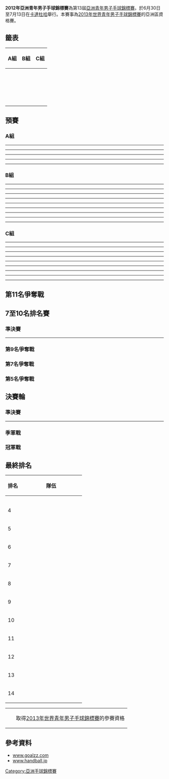 {{Infobox International Handball Competition
| tourney_name = 亞洲青年男子手球錦標賽
| year = 2012
| yearr = 
| other_titles = 
| image = 
| size = 200px
| caption = 
| country = Qatar
| dates = 6月30日至7月13日
| num_teams = 14
| confederations = 
| venues = 1
| cities = 1
| champion = QAT
| count = 3
| second = KOR
| third = KUW
| fourth = KSA
| matches = 49
| goals = 2774
| attendance = 
| top_scorer = 
| player = 
| previous = 2010年亞洲青年男子手球錦標賽
| next = 2014年亞洲青年男子手球錦標賽
}}
'''2012年亞洲青年男子手球錦標賽'''為第13屆[[亞洲青年男子手球錦標賽|亞洲青年男子手球錦標賽]]。於6月30日至7月13日在[[卡達|卡達]][[杜哈|杜哈]]舉行。本賽事為[[2013年世界青年男子手球錦標賽|2013年世界青年男子手球錦標賽]]的亞洲區資格賽。

==籤表==
{| class="wikitable" width=60%
!width=33%|A組
!width=33%|B組
!width=33%|C組
|- 
|valign=top|
{{hb|UAE}}<br />
{{hb|UZB}}<br />
{{hb|KSA}}<br />
{{hb|QAT}}
|valign=top|
{{hb|IRI}}<br />
{{hb|JPN}}<br />
{{hb|HKG}}<br />
{{hb|MAC}}<br />
{{hb|IRQ}}
|valign=top|
{{hb|KOR}}<br />
{{hb|BHR}}<br />
{{hb|LIB}}<br />
{{hb|TPE}}<br />
{{hb|KUW}}
|}
==預賽==

===A組===
{{Handball table start}}
{{hbt-row |team={{hb|QAT}} |bg=a |w=3 |d=0 |l=0 |gf=112 |ga=74}}
{{hbt-row |team={{hb|KSA}} |bg=a |w=2 |d=0 |l=1 |gf=102 |ga=60}}
{{hbt-row |team={{hb|UAE}} |bg=b |w=1 |d=0 |l=2 |gf=83 |ga=78}}
{{hbt-row |team={{hb|UZB}} |bg=b |w=0 |d=0 |l=3 |gf=54 |ga=139}}
{{Handball table end}}

{{handballbox 
|date= 2012年6月30日
|time= 18:00
|team1= {{hb-rt|QAT}}
|score= 55 – 26
|team2= {{hb|UZB}}
|HT= 27–13
|stadium= [[杜哈|杜哈]][[Qatar_SC_Indoor_Stadium|Qatar SC Indoor Stadium]]
}}
----
{{handballbox 
|date= 2012年7月1日
|time= 16:00
|team1= {{hb-rt|UZB}}
|score= 10 – 45
|team2= {{hb|KSA}}
|HT= 4–23
|stadium= [[杜哈|杜哈]][[Qatar_SC_Indoor_Stadium|Qatar SC Indoor Stadium]]
}}
----
{{handballbox 
|date= 2012年7月2日
|time= 16:00
|team1= {{hb-rt|KSA}}
|score= 31 – 22
|team2= {{hb|UAE}}
|HT= 15–11
|stadium= [[杜哈|杜哈]][[Qatar_SC_Indoor_Stadium|Qatar SC Indoor Stadium]]
}}
----
{{handballbox 
|date= 2012年7月3日
|time= 18:00
|team1= {{hb-rt|UAE}}
|score= 22 – 29
|team2= {{hb|QAT}}
|HT= 11–17
|stadium= [[杜哈|杜哈]][[Qatar_SC_Indoor_Stadium|Qatar SC Indoor Stadium]]
}}
----
{{handballbox 
|date= 2012年7月4日
|time= 18:00
|team1= {{hb-rt|KSA}}
|score= 26 – 28
|team2= {{hb|QAT}}
|HT= 14–14
|stadium= [[杜哈|杜哈]][[Qatar_SC_Indoor_Stadium|Qatar SC Indoor Stadium]]
}}
----
{{handballbox 
|date= 2012年7月5日
|time= 16:00
|team1= {{hb-rt|UAE}}
|score= 39 – 18
|team2= {{hb|UZB}}
|HT= 18–9
|stadium= [[杜哈|杜哈]][[Qatar_SC_Indoor_Stadium|Qatar SC Indoor Stadium]]
}}

===B組===
{{Handball table start}}
{{hbt-row |team={{hb|JPN}} |bg=a |w=4 |d=0 |l=0 |gf=144 |ga=67}}
{{hbt-row |team={{hb|IRI}} |bg=a |w=3 |d=0 |l=1 |gf=151 |ga=93}}
{{hbt-row |team={{hb|IRQ}} |bg=b |w=2 |d=0 |l=2 |gf=116 |ga=88}}
{{hbt-row |team={{hb|HKG}} |bg=b |w=1 |d=0 |l=3 |gf=77 |ga=121}}
{{hbt-row |team={{hb|MAC}} |bg= |w=0 |d=0 |l=4 |gf=61 |ga=180}}
{{Handball table end}}

{{handballbox 
|date= 2012年6月30日
|time= 12:00
|team1= {{hb-rt|JPN}}
|score= 48 – 12
|team2= {{hb|MAC}}
|HT= 22–7
|stadium= [[杜哈|杜哈]][[Qatar_SC_Indoor_Stadium|Qatar SC Indoor Stadium]]
}}
----
{{handballbox 
|date= 2012年6月30日
|time= 16:00
|team1= {{hb-rt|IRQ}}
|score= 24 – 29
|team2= {{hb|IRI}}
|HT= 13–11
|stadium= [[杜哈|杜哈]][[Qatar_SC_Indoor_Stadium|Qatar SC Indoor Stadium]]
}}
----
{{handballbox 
|date= 2012年7月1日
|time= 12:00
|team1= {{hb-rt|IRI}}
|score= 69 – 15
|team2= {{hb|MAC}}
|HT= 35–4
|stadium= [[杜哈|杜哈]][[Qatar_SC_Indoor_Stadium|Qatar SC Indoor Stadium]]
}}
----
{{handballbox 
|date= 2012年7月1日
|time= 14:00
|team1= {{hb-rt|HKG}}
|score= 16 – 32
|team2= {{hb|JPN}}
|HT= 11–15
|stadium= [[杜哈|杜哈]][[Qatar_SC_Indoor_Stadium|Qatar SC Indoor Stadium]]
}}
----
{{handballbox 
|date= 2012年7月2日
|time= 12:00
|team1= {{hb-rt|JPN}}
|score= 29 – 17
|team2= {{hb|IRQ}}
|HT= 16–11
|stadium= [[杜哈|杜哈]][[Qatar_SC_Indoor_Stadium|Qatar SC Indoor Stadium]]
}}
----
{{handballbox 
|date= 2012年7月2日
|time= 14:00
|team1= {{hb-rt|MAC}}
|score= 22 – 24
|team2= {{hb|HKG}}
|HT= 7–10
|stadium= [[杜哈|杜哈]][[Qatar_SC_Indoor_Stadium|Qatar SC Indoor Stadium]]
}}
----
{{handballbox 
|date= 2012年7月4日
|time= 12:00
|team1= {{hb-rt|HKG}}
|score= 19 – 31
|team2= {{hb|IRI}}
|HT= 12–13
|stadium= [[杜哈|杜哈]][[Qatar_SC_Indoor_Stadium|Qatar SC Indoor Stadium]]
}}
----
{{handballbox 
|date= 2012年7月4日
|time= 20:00
|team1= {{hb-rt|IRQ}}
|score= 39 – 12
|team2= {{hb|MAC}}
|HT= 21–4
|stadium= [[杜哈|杜哈]][[Qatar_SC_Indoor_Stadium|Qatar SC Indoor Stadium]]
}}
----
{{handballbox 
|date= 2012年7月5日
|time= 14:00
|team1= {{hb-rt|IRQ}}
|score= 36 – 18
|team2= {{hb|HKG}}
|HT= 18–6
|stadium= [[杜哈|杜哈]][[Qatar_SC_Indoor_Stadium|Qatar SC Indoor Stadium]]
}}
----
{{handballbox 
|date= 2012年7月5日
|time= 18:00
|team1= {{hb-rt|IRI}}
|score= 22 – 35
|team2= {{hb|JPN}}
|HT= 11–17
|stadium= [[杜哈|杜哈]][[Qatar_SC_Indoor_Stadium|Qatar SC Indoor Stadium]]
}}

===C組===
{{Handball table start}}
{{hbt-row |team={{hb|KUW}} |bg=a |w=3 |d=0 |l=1 |gf=113 |ga=84}}
{{hbt-row |team={{hb|KOR}} |bg=a |w=3 |d=0 |l=1 |gf=139 |ga=104}}
{{hbt-row |team={{hb|BHR}} |bg=b |w=3 |d=0 |l=1 |gf=122 |ga=107}}
{{hbt-row |team={{hb|TPE}} |bg=b |w=1 |d=0 |l=3 |gf=102 |ga=115}}
{{hbt-row |team={{hb|LIB}} |bg= |w=0 |d=0 |l=4 |gf=89 |ga=155}}
{{Handball table end}}

{{handballbox 
|date= 2012年6月30日
|time= 14:00
|team1= {{hb-rt|BHR}}
|score= 30 – 24
|team2= {{hb|TPE}}
|HT= 12–11
|stadium= [[杜哈|杜哈]][[Qatar_SC_Indoor_Stadium|Qatar SC Indoor Stadium]]
}}
----
{{handballbox 
|date= 2012年6月30日
|time= 20:00
|team1= {{hb-rt|KUW}}
|score= 33 – 20
|team2= {{hb|KOR}}
|HT= 16–12
|stadium= [[杜哈|杜哈]][[Qatar_SC_Indoor_Stadium|Qatar SC Indoor Stadium]]
}}
----
{{handballbox 
|date= 2012年7月1日
|time= 18:00
|team1= {{hb-rt|KOR}}
|score= 29 – 22
|team2= {{hb|TPE}}
|HT= 16–10
|stadium= [[杜哈|杜哈]][[Qatar_SC_Indoor_Stadium|Qatar SC Indoor Stadium]]
}}
----
{{handballbox 
|date= 2012年7月1日
|time= 20:00
|team1= {{hb-rt|LIB}}
|score= 21 – 40
|team2= {{hb|BHR}}
|HT= 13–17
|stadium= [[杜哈|杜哈]][[Qatar_SC_Indoor_Stadium|Qatar SC Indoor Stadium]]
}}
----
{{handballbox 
|date= 2012年7月2日
|time= 18:00
|team1= {{hb-rt|BHR}}
|score= 25 – 22
|team2= {{hb|KUW}}
|HT= 15–12
|stadium= [[杜哈|杜哈]][[Qatar_SC_Indoor_Stadium|Qatar SC Indoor Stadium]]
}}
----
{{handballbox 
|date= 2012年7月2日
|time= 20:00
|team1= {{hb-rt|TPE}}
|score= 37 – 26
|team2= {{hb|LIB}}
|HT= 23–9
|stadium= [[杜哈|杜哈]][[Qatar_SC_Indoor_Stadium|Qatar SC Indoor Stadium]]
}}
----
{{handballbox 
|date= 2012年7月4日
|time= 14:00
|team1= {{hb-rt|KUW}}
|score= 30 – 19
|team2= {{hb|TPE}}
|HT= 18–10
|stadium= [[杜哈|杜哈]][[Qatar_SC_Indoor_Stadium|Qatar SC Indoor Stadium]]
}}
----
{{handballbox 
|date= 2012年7月4日
|time= 16:00
|team1= {{hb-rt|LIB}}
|score= 22 – 50
|team2= {{hb|KOR}}
|HT= 10–28
|stadium= [[杜哈|杜哈]][[Qatar_SC_Indoor_Stadium|Qatar SC Indoor Stadium]]
}}
----
{{handballbox 
|date= 2012年7月5日
|time= 12:00
|team1= {{hb-rt|KUW}}
|score= 28 – 20
|team2= {{hb|LIB}}
|HT= 12–5
|stadium= [[杜哈|杜哈]][[Qatar_SC_Indoor_Stadium|Qatar SC Indoor Stadium]]
}}
----
{{handballbox 
|date= 2012年7月5日
|time= 20:00
|team1= {{hb-rt|KOR}}
|score= 40 – 27
|team2= {{hb|BHR}}
|HT= 13–7
|stadium= [[杜哈|杜哈]][[Qatar_SC_Indoor_Stadium|Qatar SC Indoor Stadium]]
}}

==第11名爭奪戰==

{{handballbox 
|date= 2012年7月11日
|time= 10:00
|team1= {{hb-rt|HKG}}
|score= 23 – 18
|team2= {{hb|UZB}}
|HT= 9–12
|stadium= [[杜哈|杜哈]][[Qatar_SC_Indoor_Stadium|Qatar SC Indoor Stadium]]
}}

== 7至10名排名賽 ==
{{Round4-with third
|RD1 = 準決賽
|RD2 = 第7名爭奪戰
|Consol = 第9名爭奪戰
<!--Date-Time|Team 1|Score 1|Team 2|Score 2 -->
<!--Semifinal -->
|7月11日 – [[杜哈|杜哈]]|'''{{hb|BHR}}'''|'''32'''|{{hb|TPE}}|24
|7月11日 – [[杜哈|杜哈]]|{{hb|IRQ}}|27|'''{{hb|UAE}}'''|'''31'''
<!--Final -->
|7月13日 – [[杜哈|杜哈]]|'''{{hb|BHR}}'''|'''32'''|{{hb|UAE}}|30
|7月13日 – [[杜哈|杜哈]]|'''{{hb|TPE}}'''|'''25'''|{{hb|IRQ}}|22
}}

===準決賽===
{{handballbox 
|date= 2012年7月11日
|time= 14:00
|team1= {{hb-rt|BHR}}
|score= 32 – 24
|team2= {{hb|TPE}}
|HT= 19–12
|stadium= [[杜哈|杜哈]][[Qatar_SC_Indoor_Stadium|Qatar SC Indoor Stadium]]
}}
----
{{handballbox 
|date= 2012年7月11日
|time= 16:00
|team1= {{hb-rt|IRQ}}
|score= 27 – 31
|team2= {{hb|UAE}}
|HT= 12–15
|stadium= [[杜哈|杜哈]][[Qatar_SC_Indoor_Stadium|Qatar SC Indoor Stadium]]
}}

===第9名爭奪戰===
{{handballbox 
|date= 2012年7月13日
|time= 10:00
|team1= {{hb-rt|TPE}}
|score= 25 – 22
|team2= {{hb|IRQ}}
|HT= 12–13
|stadium= [[杜哈|杜哈]][[Qatar_SC_Indoor_Stadium|Qatar SC Indoor Stadium]]
}}

===第7名爭奪戰===
{{handballbox 
|date= 2012年7月13日
|time= 12:00
|team1= {{hb-rt|BHR}}
|score= 32 – 30
|team2= {{hb|UAE}}
|HT= 18–11
|stadium= [[杜哈|杜哈]][[Qatar_SC_Indoor_Stadium|Qatar SC Indoor Stadium]]
}}

===第5名爭奪戰===

{{handballbox 
|date= 2012年7月11日
|time= 12:00
|team1= {{hb-rt|IRI}}
|score= 30 – 35
|team2= {{hb|JPN}}
|HT= 16–20
|stadium= [[杜哈|杜哈]][[Qatar_SC_Indoor_Stadium|Qatar SC Indoor Stadium]]
}}

== 決賽輪 ==
{{Round4-with third
|RD1 = 準決賽
|RD2 = 冠軍戰
|Consol = 季軍戰
<!--Date-Time|Team 1|Score 1|Team 2|Score 2 -->
<!--Semifinal -->
|7月11日 – [[杜哈|杜哈]]|'''{{hb|QAT}}'''|'''32'''|{{hb|KSA}}|25
|7月11日 – [[杜哈|杜哈]]|'''{{hb|KOR}}'''|'''37'''|{{hb|KUW}}|26
<!--Final -->
|7月13日 – [[杜哈|杜哈]]|'''{{hb|QAT}}'''|'''25'''|{{hb|KOR}}|22
|7月13日 – [[杜哈|杜哈]]|{{hb|KSA}}|28|'''{{hb|KUW}}''' ([[Overtime_(sports)#Team_handball|ET]])|'''30'''
}}

===準決賽===
{{handballbox 
|date= 2012年7月11日
|time= 18:00
|team1= {{hb-rt|QAT}}
|score= 32 – 25
|team2= {{hb|KSA}}
|HT= 16–14
|stadium= [[杜哈|杜哈]][[Qatar_SC_Indoor_Stadium|Qatar SC Indoor Stadium]]
}}
----
{{handballbox 
|date= 2012年7月11日
|time= 20:00
|team1= {{hb-rt|KOR}}
|score= 37 – 26
|team2= {{hb|KUW}}
|HT= 17–12
|stadium= [[杜哈|杜哈]][[Qatar_SC_Indoor_Stadium|Qatar SC Indoor Stadium]]
}}

===季軍戰===
{{handballbox 
|date= 2012年7月13日
|time= 16:00
|team1= {{hb-rt|KSA}}
|score= 28 – 30
|team2= {{hb|KUW}}
|HT= 14–12
|FT= 24–24
|OT1= 4–6
|stadium= [[杜哈|杜哈]][[Qatar_SC_Indoor_Stadium|Qatar SC Indoor Stadium]]
}}

===冠軍戰===
{{handballbox 
|date= 2012年7月13日
|time= 18:00
|team1= {{hb-rt|QAT}}
|score= 25 – 22
|team2= {{hb|KOR}}
|HT= 12–10
|stadium= [[杜哈|杜哈]][[Qatar_SC_Indoor_Stadium|Qatar SC Indoor Stadium]]
}}

==最終排名==
{|class=wikitable style="text-align:center;"
|-
!排名 !!width=180|隊伍
|-bgcolor=#CCFFCC
|{{Gold1}}
|align=left|{{hb|QAT}}
|-bgcolor=#CCFFCC
|{{Silver2}}
|align=left|{{hb|KOR}}
|-bgcolor=#CCFFCC
|{{Bronze3}}
|align=left|{{hb|KUW}}
|-
|4
|align=left|{{hb|KSA}}
|-
|5
|align=left|{{hb|JPN}}
|-
|6
|align=left|{{hb|IRI}}
|-
|7
|align=left|{{hb|BHR}}
|-
|8
|align=left|{{hb|UAE}}
|-
|9
|align=left|{{hb|TPE}}
|-
|10
|align=left|{{hb|IRQ}}
|-
|11
|align=left|{{hb|HKG}}
|-
|12
|align=left|{{hb|UZB}}
|-
|13
|align=left|{{hb|LIB}}
|-
|14
|align=left|{{hb|MAC}}
|}

{| class="wikitable" style="text-align: center;"
|-
|width=10px bgcolor=#ccffcc| ||取得[[2013年世界青年男子手球錦標賽|2013年世界青年男子手球錦標賽]]的參賽資格
|}

==參考資料==
*[http://www.goalzz.com/main.aspx?c=8184 www.goalzz.com]{{Wayback|url=http://www.goalzz.com/main.aspx?c=8184 |date=20160304000752 }}
*[http://www.handball.jp/games/2012/13_mens_asia_junior/2012asian_mens_junior.htm www.handball.jp]{{Wayback|url=http://www.handball.jp/games/2012/13_mens_asia_junior/2012asian_mens_junior.htm |date=20150924024809 }}

{{亞洲青年手球錦標賽}}



[[Category:亞洲手球錦標賽|Category:亞洲手球錦標賽]]